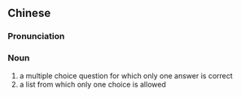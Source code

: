 {{also|单选项}}
==Chinese==
{{zh-forms|s=单选项|type=12}}

===Pronunciation===
{{zh-pron
|m=dānxuǎnxiàng
|cat=n
}}

===Noun===
{{zh-noun}}

# a multiple choice question for which only one answer is correct
# a list from which only one choice is allowed